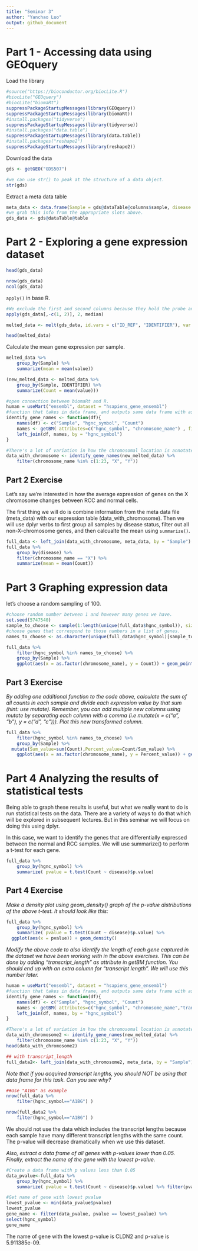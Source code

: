 ```yaml
---
title: "Seminar 3"
author: "Yanchao Luo"
output: github_document
---
```


# Part 1 - Accessing data using GEOquery

Load the library
```r
#source("https://bioconductor.org/biocLite.R")
#biocLite("GEOquery")
#biocLite("biomaRt")
suppressPackageStartupMessages(library(GEOquery))
suppressPackageStartupMessages(library(biomaRt))
#install.packages("tidyverse")
suppressPackageStartupMessages(library(tidyverse))
#install.packages("data.table")
suppressPackageStartupMessages(library(data.table))
#install.packages("reshape2")
suppressPackageStartupMessages(library(reshape2))
```

Download the data
```r
gds <- getGEO("GDS507")

#we can use str() to peak at the structure of a data object. 
str(gds)
```

Extract a meta data table
```r
meta_data <- data.frame(Sample = gds@dataTable@columns$sample, disease = gds@dataTable@columns$disease.state)
#we grab this info from the appropriate slots above. 
gds_data <- gds@dataTable@table
```

# Part 2 - Exploring a gene expression dataset
```r
head(gds_data)
```
```r
nrow(gds_data)
ncol(gds_data)
```
 
 `apply()` in base R.
```r
#We exclude the first and second columns because they hold the probe and gene names, respectively. 
apply(gds_data[,-c(1, 2)], 2, median)
```

```r
melted_data <- melt(gds_data, id.vars = c("ID_REF", "IDENTIFIER"), var = "Sample")

head(melted_data)
```

Calculate the mean gene expression per sample.
```r
melted_data %>% 
    group_by(Sample) %>% 
    summarize(mean = mean(value))
```
```r
(new_melted_data <- melted_data %>% 
    group_by(Sample, IDENTIFIER) %>% 
    summarize(Count = mean(value)))
```
```r
#open connection between biomaRt and R. 
human = useMart("ensembl", dataset = "hsapiens_gene_ensembl")
#function that takes in data frame, and outputs same data frame with associated chromosome annotations.
identify_gene_names <- function(df){
    names(df) <- c("Sample", "hgnc_symbol", "Count")
    names <- getBM( attributes=c("hgnc_symbol", "chromosome_name") , filters= "hgnc_symbol", values = unique(df$hgnc_symbol), mart = human)
    left_join(df, names, by = "hgnc_symbol")
}

#There's a lot of variation in how the chromosomal location is annotated. To simplify things, let's filter out all genes with annotations that are not numeric numbers between 1 and 23, X or Y. 
data_with_chromosome <- identify_gene_names(new_melted_data) %>% 
    filter(chromosome_name %in% c(1:23, "X", "Y"))
```

## **Part 2 Exercise**

Let's say we're interested in how the average expression of genes on the X chromosome changes between RCC and normal cells.

The first thing we will do is combine information from the meta data file (meta_data) with our expression table (data_with_chromosome). Then we will use dplyr verbs to first group all samples by disease status, filter out all non-X-chromosome genes, and then calcualte the mean using `summarize()`.
```r
full_data <- left_join(data_with_chromosome, meta_data, by = "Sample")
full_data %>% 
    group_by(disease) %>% 
    filter(chromosome_name == "X") %>% 
    summarize(mean = mean(Count))

```

# Part 3 Graphing expression data

let's choose a random sampling of 100.
```r
#choose random number between 1 and however many genes we have. 
set.seed(5747540)
sample_to_choose <- sample(1:length(unique(full_data$hgnc_symbol)), size = 100)
#choose genes that correspond to those numbers in a list of genes. 
names_to_choose <- as.character(unique(full_data$hgnc_symbol)[sample_to_choose])

full_data %>% 
    filter(hgnc_symbol %in% names_to_choose) %>% 
    group_by(Sample) %>% 
    ggplot(aes(x = as.factor(chromosome_name), y = Count)) + geom_point()
```

## Part 3 Exercise

*By adding one additional function to the code above, calculate the sum of all counts in each sample and divide each expression value by that sum (hint: use mutate). Remember, you can add multiple new columns using mutate by separating each column with a comma (i.e mutate(x = c("a", "b"), y = c("d", "c"))). Plot this new transformed column.*


```r
full_data %>% 
    filter(hgnc_symbol %in% names_to_choose) %>% 
    group_by(Sample) %>% 
  mutate(Sum_value=sum(Count),Percent_value=Count/Sum_value) %>% 
    ggplot(aes(x = as.factor(chromosome_name), y = Percent_value)) + geom_point()
```

# Part 4 Analyzing the results of statistical tests

Being able to graph these results is useful, but what we really want to do is run statistical tests on the data. There are a variety of ways to do that which will be explored in subsequent lectures. But in this seminar we will focus on doing this using dplyr.

In this case, we want to identify the genes that are differentially expressed between the normal and RCC samples. We will use summarize() to perform a t-test for each gene.
```r
full_data %>% 
    group_by(hgnc_symbol) %>% 
    summarize( pvalue = t.test(Count ~ disease)$p.value)
```

## Part 4 Exercise

*Make a density plot using geom_density() graph of the p-value distributions of the above t-test. It should look like this:*
```r
full_data %>% 
    group_by(hgnc_symbol) %>% 
    summarize( pvalue = t.test(Count ~ disease)$p.value) %>% 
  ggplot(aes(x = pvalue)) + geom_density()
```

*Modify the above code to also identify the length of each gene captured in the dataset we have been working with in the above exercises. This can be done by adding "transcript_length" as attribute in getBM function. You should end up with an extra column for "transcript length". We will use this number later.*
```r
human = useMart("ensembl", dataset = "hsapiens_gene_ensembl")
#function that takes in data frame, and outputs same data frame with associated chromosome annotations.
identify_gene_names <- function(df){
    names(df) <- c("Sample", "hgnc_symbol", "Count")
    names <- getBM( attributes=c("hgnc_symbol", "chromosome_name","transcript_length") , filters= "hgnc_symbol", values = unique(df$hgnc_symbol), mart = human)
    left_join(df, names, by = "hgnc_symbol")
}

#There's a lot of variation in how the chromosomal location is annotated. To simplify things, let's filter out all genes with annotations that are not numeric numbers between 1 and 23, X or Y. 
data_with_chromosome2 <- identify_gene_names(new_melted_data) %>% 
    filter(chromosome_name %in% c(1:23, "X", "Y"))
head(data_with_chromosome2)
```

```r

## with transcript_length
full_data2<- left_join(data_with_chromosome2, meta_data, by = "Sample")
```

*Note that if you acquired transcript lengths, you should NOT be using that data frame for this task. Can you see why?*

```r
##Use "A1BG" as example
nrow(full_data %>% 
    filter(hgnc_symbol=="A1BG") )
```

```r
nrow(full_data2 %>% 
    filter(hgnc_symbol=="A1BG") )
```
We should not use the data which includes the transcript lengths because each sample have many different transcript lengths with the same count. The p-value will decrease dramatically when we use this dataset.

*Also, extract a data frame of all genes with p-values lower than 0.05. Finally, extract the name of the gene with the lowest p-value.*
```r
#Create a data frame with p values less than 0.05
data_pvalue<-full_data %>% 
    group_by(hgnc_symbol) %>% 
    summarize( pvalue = t.test(Count ~ disease)$p.value) %>% filter(pvalue < 0.05)

#Get name of gene with lowest pvalue
lowest_pvalue <- min(data_pvalue$pvalue)
lowest_pvalue
gene_name <- filter(data_pvalue, pvalue == lowest_pvalue) %>% 
select(hgnc_symbol)
gene_name
```
The name of gene with the lowest p-value is CLDN2 and p-value is 5.911385e-09.
 